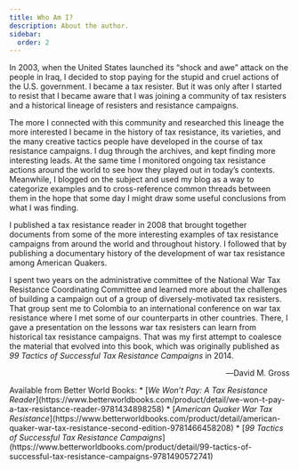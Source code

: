 ```yaml
---
title: Who Am I?
description: About the author.
sidebar:
  order: 2
---
```


In 2003, when the United States launched its “shock and awe” attack on the people in Iraq, I decided to stop paying for the stupid and cruel actions of the U.S. government.
I became a tax resister.
But it was only after I started to resist that I became aware that I was joining a community of tax resisters and a historical lineage of resisters and resistance campaigns.

The more I connected with this community and researched this lineage the more interested I became in the history of tax resistance, its varieties, and the many creative tactics people have developed in the course of tax resistance campaigns.
I dug through the archives, and kept finding more interesting leads.
At the same time I monitored ongoing tax resistance actions around the world to see how they played out in today’s contexts.
Meanwhile, I blogged on the subject and used my blog as a way to categorize examples and to cross-reference common threads between them in the hope that some day I might draw some useful conclusions from what I was finding.

I published a tax resistance reader in 2008 that brought together documents from some of the more interesting examples of tax resistance campaigns from around the world and throughout history.
I followed that by publishing a documentary history of the development of war tax resistance among American Quakers.

I spent two years on the administrative committee of the National War Tax Resistance Coordinating Committee and learned more about the challenges of building a campaign out of a group of diversely-motivated tax resisters.
That group sent me to Colombia to an international conference on war tax resistance where I met some of our counterparts in other countries.
There, I gave a presentation on the lessons war tax resisters can learn from historical tax resistance campaigns.
That was my first attempt to coalesce the material that evolved into this book, which was originally published as <i>99 Tactics of Successful Tax Resistance Campaigns</i> in 2014.

<p style="text-align:right">―David M. Gross</p>

<Aside type="tip" title="Links">
Available from Better World Books:
* [<i>We Won’t Pay: A Tax Resistance Reader</i>](https://www.betterworldbooks.com/product/detail/we-won-t-pay-a-tax-resistance-reader-9781434898258)
* [<i>American Quaker War Tax Resistance</i>](https://www.betterworldbooks.com/product/detail/american-quaker-war-tax-resistance-second-edition-9781466458208)
* [<i>99 Tactics of Successful Tax Resistance Campaigns</i>](https://www.betterworldbooks.com/product/detail/99-tactics-of-successful-tax-resistance-campaigns-9781490572741)
</Aside>
